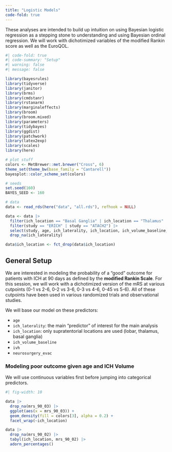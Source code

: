 ```yaml
---
title: "Logistic Models"
code-fold: true
---
```


These analyses are intended to build up intuition on using Bayesian logistic regression as a stepping stone to understanding and using Bayesian ordinal regression. We will work with dichotimized variables of the modified Rankin score as well as the EuroQOL.

```r
#| code-fold: true
#| code-summary: "Setup"
#| warning: false
#| message: false

library(bayesrules)
library(tidyverse)
library(janitor)
library(brms)
library(cmdstanr)
library(rstanarm)
library(marginaleffects)
library(broom)
library(broom.mixed)
library(parameters)
library(tidybayes)
library(ggdist)
library(patchwork)
library(latex2exp)
library(scales)
library(here)

# plot stuff
colors <- MetBrewer::met.brewer("Cross", 6)
theme_set(theme_bw(base_family = "Cantarell"))
bayesplot::color_scheme_set(colors)

# seeds
set.seed(160)
BAYES_SEED <- 160

# data
data <- read_rds(here("data", "all.rds"), refhook = NULL)

data <- data |>
  filter(ich_location == "Basal Ganglia" | ich_location == "Thalamus" | ich_location == "Lobar") |>
  filter(study == "ERICH" | study == "ATACH2") |>
  select(study, age, ich_laterality, ich_location, ich_volume_baseline, gcs_baseline, ivh, neurosurgery_evac, mrs_90_01, mrs_90_02, mrs_90_03, mrs_90_04) |>
  drop_na(ich_laterality)

data$ich_location <- fct_drop(data$ich_location)

```

## General Setup

We are interested in modeling the probability of a "good" outcome for patients with ICH at 90 days as defined by the **modified Rankin Scale**. For this session, we will work with a dichotimized version of the mRS at various cutpoints (0-1 vs 2-6, 0-2 vs 3-6, 0-3 vs 4-6, 0-45 vs 5-6). All of these cutpoints have been used in various randomized trials and observational studies.

We will base our model on these predictors:

- `age`
- `ich_laterality`: the main "predictor" of interest for the main analysis
- `ich_location`: only supratentorial locations are used (lobar, thalamus, basal ganglia)
- `ich_volume_baseline`
- `ivh`
- `neurosurgery_evac`


### Modeling poor outcome given age and ICH Volume

We will use continuous variables first before jumping into categorical predictors. 

```r
#| fig-width: 10

data |>
  drop_na(mrs_90_03) |>
  ggplot(aes(x = mrs_90_03)) +
  geom_density(fill = colors[3], alpha = 0.2) +
  facet_wrap(~ich_location)

data |>
  drop_na(mrs_90_02) |>
  tabyl(ich_location, mrs_90_02) |>
  adorn_percentages()

```
